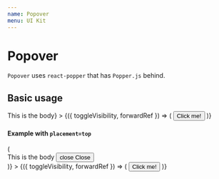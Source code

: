 ```yaml
---
name: Popover
menu: UI Kit
---
```



# Popover

`Popover` uses `react-popper` that has `Popper.js` behind.

## Basic usage
<Playground>
  <Popover
    body={<div>This is the body</div>}
  >
    {({ toggleVisibility, forwardRef }) => (
      <Button onClick={toggleVisibility} forwardRef={forwardRef}>
        Click me!
      </Button>
    )}
  </Popover>
</Playground>

#### Example with `placement=top`
<Playground>
  <Popover
    placement="top"
    body={({ toggleVisibility, forwardRef }) => (
      <div>
        This is the body
        <Button onClick={toggleVisibility}>
          <ButtonIcon>close</ButtonIcon>
          Close
        </Button>
      </div>
    )}
  >
    {({ toggleVisibility, forwardRef }) => (
      <Button onClick={toggleVisibility} forwardRef={forwardRef}>
        Click me!
      </Button>
    )}
  </Popover>
</Playground>
